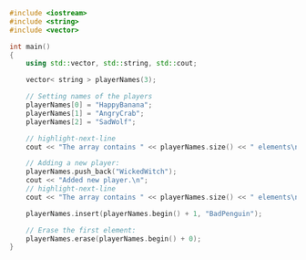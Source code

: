 ```cpp
#include <iostream>
#include <string>
#include <vector>

int main()
{
	using std::vector, std::string, std::cout;

	vector< string > playerNames(3);

	// Setting names of the players
	playerNames[0] = "HappyBanana";
	playerNames[1] = "AngryCrab";
	playerNames[2] = "SadWolf";

	// highlight-next-line
	cout << "The array contains " << playerNames.size() << " elements\n";

	// Adding a new player:
	playerNames.push_back("WickedWitch");
	cout << "Added new player.\n";
	// highlight-next-line
	cout << "The array contains " << playerNames.size() << " elements\n";

	playerNames.insert(playerNames.begin() + 1, "BadPenguin");

	// Erase the first element:
	playerNames.erase(playerNames.begin() + 0);
}
```